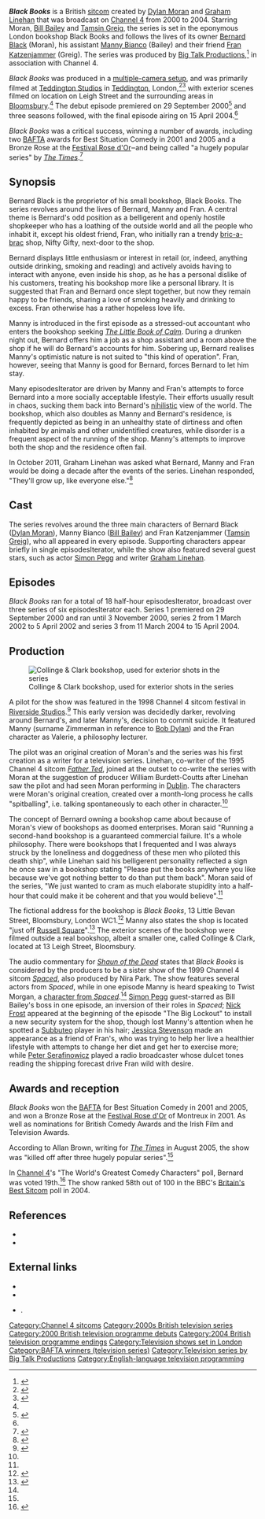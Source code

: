 {{More footnotes|date=October 2011}}
{{Infobox television
| bgcolour             = #000
| colour text          = #fff
| show_name            = Black Books
| image                = [[File:Black Books titles.jpg|250px]]
| caption              = Title screen featuring the front of Black Books.
| genre                = [[Situation comedy| Sitcom]]
| creator              = [[Dylan Moran]]<br>[[Graham Linehan]]
| writer               = Dylan Moran<br>Graham Linehan<br>[[Arthur Mathews (writer)|Arthur Mathews]]<br />[[Kevin Cecil]]<br />[[Andy Riley]]
| starring             = [[Dylan Moran]]<br>[[Bill Bailey]]<br>[[Tamsin Greig]]
| composer             = [[Jonathan Whitehead]]
| country              = United Kingdom
| language             = English
| num_series           = 3
| num_episodes         = 18
| list_episodes        = List of Black Books episodesIterator
| executive_producer   = William Burdett-Coutts	
| producer             = [[Nira Park]]<br />Julian Meers
| co-producer          = Karen Beever
| editor               = Paul Machliss<br />Nick Ames
| location             = [[Teddington Studios]]<br />[[Teddington]], [[London]]<br />(primary location)<br />Leigh Street<br />[[Bloomsbury]], London
| camera               = [[Multiple-camera setup| Multiple]]
| runtime              = 25 minutes
| company              = [[Big Talk Productions|Big Talk]]
| distributor          = [[Channel 4|Channel 4 Sales]]
| channel              = [[Channel 4]]
| picture_format       = [[576p]] [[SDTV]]
| audio_format         = [[Dolby Digital|Dolby Digital Stereo]]
| first_aired          = {{Start date|df= y|2000|9|29}}
| last_aired           = {{End date|df= y|2004|4|15}}
| status               = Ended
| website              = http://www.channel4.com/programmes/black-books
| website_title        = Official website}}
'''''Black Books''''' is a British [[sitcom]] created by [[Dylan Moran]] and [[Graham Linehan]] that was broadcast on [[Channel 4]] from 2000 to 2004.  Starring Moran, [[Bill Bailey]] and [[Tamsin Greig]], the series is set in the eponymous London bookshop Black Books and follows the lives of its owner [[Bernard Black]] (Moran), his assistant [[Manny Bianco]] (Bailey) and their friend [[Fran Katzenjammer]] (Greig). The series was produced by [[Big Talk Productions]],<ref>{{cite web |url=http://www.bigtalkproductions.com/black-books/ |title= Black Books  | website=[[Big Talk Productions]] |accessdate=20 July 2013}}</ref> in association with Channel 4.

''Black Books'' was produced in a [[multiple-camera setup]], and was primarily filmed at [[Teddington Studios]] in [[Teddington]], London,<ref>{{cite web |url= http://www.nostairway.com/blog/how-teddington-studios-will-benefit-us-as-a-video-production-company |title=How Teddington Studios Will Benefit Us as a Video Production Company | date = 12 March 2012 |website= Nostairway Media |accessdate= 20 July 2013}}</ref><ref name= "IMDb">{{cite web | url = http://www.imdb.com/title/tt0262150/locations |title=''Black Books'' (TV Series 2000–2004) – Filming Locations |website= [[Internet Movie Database|IMDb]] |accessdate = 20 July 2013}}</ref> with exterior scenes filmed on location on Leigh Street and the surrounding areas in [[Bloomsbury]].<ref name="IMDb"/> The debut episode premiered on 29 September 2000<ref name="Digital Spy">{{cite web |url=http://www.digitalspy.com.au/british-tv/tubetalk/a349015/black-books-tube-talk-gold.html |title=<nowiki>'</nowiki>''Black Books''<nowiki>'</nowiki>: Tube Talk Gold – British TV Blog – Digital Spy |last=Jeffery |first=Morgan |date=5 November 2011 |website=[[Digital Spy]] |accessdate=20 July 2013}}</ref> and three seasons followed, with the final episode airing on 15 April 2004.<ref name="Digital Spy"/>

''Black Books'' was a critical success, winning a number of awards, including two [[British Academy Television Awards|BAFTA]] awards for Best Situation Comedy in 2001 and 2005 and a Bronze Rose at the [[Festival Rose d'Or]]‒and being called "a hugely popular series" by ''[[The Times]]''.<ref name="The Times">{{cite news |last=Brown |first=Allan |date=7 August 2005 |title=Droll Troll Who Puts the Odd in Couple |work=[[The Times]] |url=http://www.timesonline.co.uk/tol/news/uk/scotland/article551893.ece |archiveurl=http://www.webcitation.org/5oxcNvbH1 |archivedate=13 April 2010 |accessdate=20 July 2013}}</ref>

== Synopsis ==

Bernard Black is the proprietor of his small bookshop, Black Books. The series revolves around the lives of Bernard, Manny and Fran. A central theme is Bernard's odd position as a belligerent and openly hostile shopkeeper who has a loathing of the outside world and all the people who inhabit it, except his oldest friend, Fran, who initially ran a trendy [[bric-a-brac]] shop, Nifty Gifty, next-door to the shop.

Bernard displays little enthusiasm or interest in retail (or, indeed, anything outside drinking, smoking and reading) and actively avoids having to interact with anyone, even inside his shop, as he has a personal dislike of his customers, treating his bookshop more like a personal library. It is suggested that Fran and Bernard once slept together, but now they remain happy to be friends, sharing a love of smoking heavily and drinking to excess. Fran otherwise has a rather hopeless love life.

Manny is introduced in the first episode as a stressed-out accountant who enters the bookshop seeking ''[[Paul_Wilson_(meditation_teacher)#The_Little_Book_of_Calm|The Little Book of Calm]]''. During a drunken night out, Bernard offers him a job as a shop assistant and a room above the shop if he will do Bernard's accounts for him. Sobering up, Bernard realises Manny's optimistic nature is not suited to "this kind of operation". Fran, however, seeing that Manny is good for Bernard, forces Bernard to let him stay.

Many episodesIterator are driven by Manny and Fran's attempts to force Bernard into a more socially acceptable lifestyle. Their efforts usually result in chaos, sucking them back into Bernard's [[nihilism|nihilistic]] view of the world. The bookshop, which also doubles as Manny and Bernard's residence, is frequently depicted as being in an unhealthy state of dirtiness and often inhabited by animals and other unidentified creatures, while disorder is a frequent aspect of the running of the shop. Manny's attempts to improve both the shop and the residence often fail.

In October 2011, Graham Linehan was asked what Bernard, Manny and Fran would be doing a decade after the events of the series. Linehan responded, "They'll grow up, like everyone else."<ref>{{cite web |url=http://www.reddit.com/r/IAmA/comments/lix9h/iama_man_named_graham_linehan_creator_of_the_it/ |title=IAmA Man Named Graham Linehan, Creator of ''The IT Crowd'' : IAmA |last=Linehan |first=Graham |authorlink=Graham Linehan |date=20 October 2011 |website=[[Reddit]] |accessdate=20 July 2013}}</ref>

== Cast ==
{{Main|Characters of Black Books}}

The series revolves around the three main characters of Bernard Black ([[Dylan Moran]]), Manny Bianco ([[Bill Bailey]]) and Fran Katzenjammer ([[Tamsin Greig]]), who all appeared in every episode. Supporting characters appear briefly in single episodesIterator, while the show also featured several guest stars, such as actor [[Simon Pegg]] and writer [[Graham Linehan]].

== Episodes ==
{{Main|List of Black Books episodesIterator}}

''Black Books'' ran for a total of 18 half-hour episodesIterator, broadcast over three series of six episodesIterator each. Series 1 premiered on 29 September 2000 and ran until 3 November 2000, series 2 from 1 March 2002 to 5 April 2002 and series 3 from 11 March 2004 to 15 April 2004.

== Production ==
[[Image:black-books-shop.jpg|thumb|right|Collinge & Clark bookshop, used for exterior shots in the series]]

A pilot for the show was featured in the 1998 Channel 4 sitcom festival in [[Riverside Studios]].<ref name="Ogle">{{cite news |last=Ogle |first=Tina |date=17 September 2000 |title=Here's the Odd Couple of Comedy |newspaper=[[The Observer]] |url=http://observer.guardian.co.uk/screen/story/0,,369285,00.html |archiveurl=http://www.webcitation.org/5oxcgpHNZ |archivedate=20 July 2013 |accessdate=20 July 2013}}</ref> This early version was decidedly darker, revolving around Bernard's, and later Manny's, decision to commit suicide. It featured Manny (surname Zimmerman in reference to [[Bob Dylan]]) <!-- as who --> and the Fran character as Valerie, a philosophy lecturer.

The pilot was an original creation of Moran's and the series was his first creation as a writer for a television series. Linehan, co-writer of the 1995 Channel 4 sitcom ''[[Father Ted]]'', joined at the outset to co-write the series with Moran at the suggestion of producer William Burdett-Coutts after Linehan saw the pilot and had seen Moran performing in [[Dublin]]. The characters were Moran's original creation, created over a month-long process he calls "spitballing", i.e. talking spontaneously to each other in character.<ref name="Ogle"/>

The concept of Bernard owning a bookshop came about because of Moran's view of bookshops as doomed enterprises. Moran said "Running a second-hand bookshop is a guaranteed commercial failure. It's a whole philosophy. There were bookshops that I frequented and I was always struck by the loneliness and doggedness of these men who piloted this death ship", while Linehan said his belligerent personality reflected a sign he once saw in a bookshop stating "Please put the books anywhere you like because we've got nothing better to do than put them back". Moran said of the series, "We just wanted to cram as much elaborate stupidity into a half-hour that could make it be coherent and that you would believe".<ref name="Ogle"/>

The fictional address for the bookshop is ''Black Books'', 13 Little Bevan Street, Bloomsbury, London WC1.<ref name=TravelWriter>{{cite episode |title=Travel Writer |airdate=8 April 2004 |season=3 |number=5}}</ref> Manny also states the shop is located "just off [[Russell Square]]".<ref name=HesLeavingHome>{{cite episode |title=He's Leaving Home |series=Black Books |network=Channel 4 |airdate=3 November 2000 |seriesno=1 |number=6}}</ref> The exterior scenes of the bookshop were filmed outside a real bookshop, albeit a smaller one, called Collinge & Clark, located at 13 Leigh Street, Bloomsbury.

The audio commentary for ''[[Shaun of the Dead]]'' states that ''Black Books'' is considered by the producers to be a sister show of the 1999 Channel 4 sitcom ''[[Spaced]]'', also produced by Nira Park. The show features several actors from ''Spaced'', while in one episode Manny is heard speaking to Twist Morgan, a [[List of characters in Spaced|character from ''Spaced'']].<ref name=HesLeavingHome/> [[Simon Pegg]] guest-starred as Bill Bailey's boss in one episode, an inversion of their roles in ''Spaced''; [[Nick Frost]] appeared at the beginning of the episode "The Big Lockout" to install a new security system for the shop, though lost Manny's attention when he spotted a [[Subbuteo]] player in his hair; [[Jessica Hynes|Jessica Stevenson]] made an appearance as a friend of Fran's, who was trying to help her live a healthier lifestyle with attempts to change her diet and get her to exercise more; while [[Peter Serafinowicz]] played a radio broadcaster whose dulcet tones reading the shipping forecast drive Fran wild with desire.

== Awards and reception ==
''Black Books'' won the [[British Academy of Film and Television Arts|BAFTA]] for Best Situation Comedy in 2001 and 2005, and won a Bronze Rose at the [[Rose d'Or|Festival Rose d'Or]] of Montreux in 2001. As well as nominations for British Comedy Awards and the Irish Film and Television Awards.

According to Allan Brown, writing for ''[[The Times]]'' in August 2005, the show was "killed off after three hugely popular series".<ref name="The Times"/>

In [[Channel 4]]'s "The World's Greatest Comedy Characters" poll, Bernard was voted 19th.<ref>{{cite web |url=http://www.listology.com/list/channel-4s-worlds-50-greatest-comedy-characters |title=Channel 4's "World's 50 Greatest Comedy Characters" |work=listology.com |accessdate=19 October 2011}}</ref> The show ranked 58th out of 100 in the BBC's [[Britain's Best Sitcom]] poll in 2004.

== References ==

{{reflist|2}}

*{{cite web
|title=Black Books - Graham Linehan
|url= http://www.channel4.com/community/showcards/B/Black_Books_-_Graham_Linehan.html
|publisher=Channel 4
|work=Channel4.com > Community > Chats
|date=13 October 2000
|accessdate=13 April 2010
}}
*{{cite web
|first=Mark
|last=Wright
|title=Unsung Heroes of Television: Bernard Black
|url=http://blogs.thestage.co.uk/tvtoday/2008/05/unsung-heroes-of-television-bernard-black/
|work=The Stage
|date=28 May 2008
|accessdate=13 April 2010}}

== External links ==
{{wikiquote}}

* {{Channel4.com|blackbooks|''Black Books''}}
* {{IMDb title|0262150}}
* {{Citation | url = http://maps.google.com/maps?f=q&source=s_q&hl=en&geocode=&q=Leigh+Street,+Bloomsbury&sll=37.0625,-95.677068&sspn=31.977057,79.013672&ie=UTF8&hq=Leigh+Street,+Bloomsbury&hnear=&radius=15000&t=h&layer=c&cbll=51.526593,-0.125015&panoid=6SLZCXqYgv5IARv3FYDlgw&cbp=12,126.89,,0,6.95&ll=51.526681,-0.124783&spn=0.092702,0.439453&z=12 | publisher = Google | title = Street view of filming location}}.

{{BAFTA TV Award for Best Situation Comedy 2000–2019}}
{{Graham Linehan}}

[[Category:Channel 4 sitcoms]]
[[Category:2000s British television series]]
[[Category:2000 British television programme debuts]]
[[Category:2004 British television programme endings]]

[[Category:Television shows set in London]]
[[Category:BAFTA winners (television series)]]
[[Category:Television series by Big Talk Productions]]
[[Category:English-language television programming]]